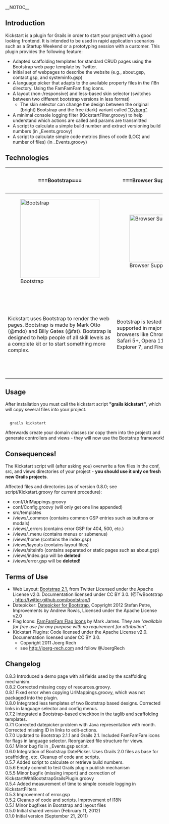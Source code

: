 __NOTOC__

== Introduction ==
Kickstart is a plugin for Grails in order to start your project with a good looking frontend. It is intended to be used in rapid application scenarios such as a Startup Weekend or a prototyping session with a customer.
This plugin provides the following feature:
* Adapted scaffolding templates for standard CRUD pages using the Bootstrap web page template by Twitter.
* Initial set of webpages to describe the website (e.g., about.gsp, contact.gsp, and systeminfo.gsp)
* A language picker that adapts to the available property files in the i18n directory. Using the FamFamFam flag icons.
* A layout (non-/responsive) and less-based skin selector (switches between two different bootstrap versions in less format)
** The skin selector can change the design between the original (bright) Bootstrap and the free (dark) variant called [http://bootswatch.com/cyborg/ "Cyborg"] 
* A minimal console logging filter (KickstartFilter.groovy) to help understand which actions are called and params are transmitted
* A script to calculate a simple build number and extract versioning build numbers (in _Events.groovy)
* A script to calculate simple code metrics (lines of code (LOC) and number of files) (in _Events.groovy)

== Technologies ==
{| style="border-width: 0px; text-align: center;" 
! width="33%" |===Bootstrap===
! width="33%" |===Browser Support===
! width="33%" |===Tech Foundation===
|- align="center"
| [[File:https://github.com/joergrech/KickstartWithBootstrap/blob/master/web-app/images/frontpage/bs-docs-twitter-github.png?raw=true|250px|Bootstrap]]
| [[File:https://github.com/joergrech/KickstartWithBootstrap/blob/master/web-app/images/frontpage/browser_logos.png?raw=true|x150px|Browser Support]]
| [[File:https://github.com/joergrech/KickstartWithBootstrap/blob/master/web-app/images/frontpage/html5css3.png?raw=true|x50px|Technologies Used]]
|- valign="top"
| Kickstart uses Bootstrap to render the web pages. Bootstrap is made by Mark Otto (@mdo) and Billy Gates (@fat). Bootstrap is designed to help people of all skill levels as a complete kit or to start something more complex.
| Bootstrap is tested and supported in major modern browsers like Chrome 14, Safari 5+, Opera 11, Internet Explorer 7, and Firefox 5.
| Bootstrap is based on elements of HTML 5, CSS 3, Javascript 1.8, and jQuery 1.7 with progressively enhanced components to enable a responsive design of the website. Kickstart is built using Groovy 2.0 and Java 7 integrated into the Grails 2.1 framework. 
|}

== Usage ==
After installation you must call the kickstart script '''"grails kickstart"''', which will copy several files into your project. 

<pre style="border: 1px solid #ccc; border-radius: 3px; background-color: #F8F8F8;">

  grails kickstart

</pre>

Afterwards create your domain classes (or copy them into the project) and generate controllers and views - they will
now use the Bootstrap framework!

== Consequences! ==
The Kickstart script will (after asking you) overwrite a few files in the conf, src, and views directories of your project - '''you should use it only on fresh new Grails projects'''. 

Affected files and directories (as of version 0.8.0; see script/Kickstart.groovy for current procedure):
* conf/UrlMappings.groovy
* conf/Config.groovy (will only get one line appended)
* src/templates
* /views/_common (contains common GSP entries such as buttons or modals)
* /views/_errors (contains error GSP for 404, 500, etc.)
* /views/_menu   (contains menus or submenus)
* /views/home    (contains the index.gsp)
* /views/layouts (contains layout files)
* /views/siteinfo (contains separated or static pages such as about.gsp)
* /views/index.gsp will be '''deleted'''!
* /views/error.gsp will be '''deleted'''!

== Terms of Use ==

* Web Layout: [http://twitter.github.com/bootstrap/ Bootstrap 2.1], from Twitter Licensed under the Apache License v2.0. Documentation licensed under CC BY 3.0. (@TwBootstrap , http://twitter.github.com/bootstrap/)
* Datepicker: [https://github.com/eternicode/bootstrap-datepicker Datepicker for Bootstrap], Copyright 2012 Stefan Petre, Improvements by Andrew Rowls, Licensed under the Apache License v2.0
* Flag Icons: [http://www.famfamfam.com/lab/icons/flags/ FamFamFam Flag Icons] by Mark James. They are <i>"available for free use for any purpose with no requirement for attribution"</i>.
* Kickstart Plugins: Code licensed under the Apache License v2.0. Documentation licensed under CC BY 3.0. 
** Copyright 2011 Joerg Rech 
** see http://joerg-rech.com and follow @JoergRech

== Changelog ==

;0.8.3 Introduced a demo page with all fields used by the scaffolding mechanism. 
;0.8.2 Corrected missing copy of resources.groovy. 
;0.8.1 Fixed error when copying UrlMappings.groovy, which was not packaged into the plugin. 
;0.8.0 Integrated less templates of two Bootstrap based designs. Corrected links in language selector and config menus. 
;0.7.2 Integrated a Bootstrap-based checkbox in the taglib and scaffolding templates. 
;0.7.1 Corrected datepicker problem with Java representation with month. Corrected missing ID in links to edit-actions. 
;0.7.0 Updated to Bootstrap 2.1.1 and Grails 2.1. Included FamFamFam icons for flags in language selector. Reorganized file structure for views. 
;0.6.1 Minor bug fix in _Events.gsp script. 
;0.6.0 Integration of Bootstrap DatePicker. Uses Grails 2.0 files as base for scaffolding, etc. Cleanup of code and scripts. 
;0.5.7 Added script to calculate or retrieve build numbers.
;0.5.6 Empty commit to test Grails plugin publish mechanism
;0.5.5 Minor bugfix (missing import) and correction of KickstartWithBootstrapGrailsPlugin.groovy
;0.5.4 Added measurement of time to simple console logging in KickstartFilters
;0.5.3 Improvement of error.gsp
;0.5.2 Cleanup of code and scripts. Improvement of I18N 
;0.5.1 Minor bugfixes in Bootstrap and layout files 
;0.5.0 Initial shared version (February 11, 2012)
;0.1.0 Initial version (September 21, 2011)
